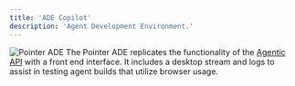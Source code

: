 ```yaml
---
title: 'ADE Copilot'
description: 'Agent Development Environment.'
---
```


![Pointer ADE](/images/ade-copilot.png)
The Pointer ADE replicates the functionality of the [Agentic API](/agentic-api) with a front end interface. 
It includes a desktop stream and logs to assist in testing agent builds that utilize browser usage.